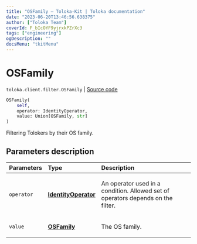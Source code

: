 ```yaml
---
title: "OSFamily — Toloka-Kit | Toloka documentation"
date: "2023-06-20T13:46:56.638375"
author: ["Toloka Team"]
coverId: F_bIcOYF9yjrxkPZrXc3
tags: ["engineering"]
ogDescription: ""
docsMenu: "tkitMenu"
---
```


# OSFamily

`toloka.client.filter.OSFamily` | [Source code](https://github.com/Toloka/toloka-kit/blob/v1.2.0/src/client/filter.py#L553)

```python
OSFamily(
    self,
    operator: IdentityOperator,
    value: Union[OSFamily, str]
)
```

Filtering Tolokers by their OS family.

## Parameters description

| Parameters | Type | Description |
| :----------| :----| :-----------|
`operator`|**[IdentityOperator](/docs/toloka-kit/reference/toloka.client.primitives.operators.IdentityOperator)**|<p>An operator used in a condition. Allowed set of operators depends on the filter.</p>
`value`|**[OSFamily](/docs/toloka-kit/reference/toloka.client.filter.OSFamily.OSFamily)**|<p>The OS family.</p>